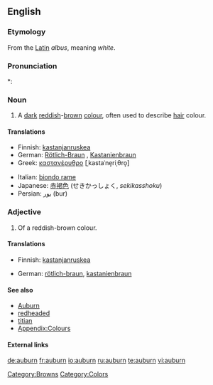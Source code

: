 {{also|Auburn}}
==English==

===Etymology===
From the [[Latin]] ''albus'', meaning ''white''.

===Pronunciation===
*: {{rhymes|ɔːbə(r)n}}

===Noun===
{{en-noun|-}}

# {{colour}} A [[dark]] [[reddish]]-[[brown]] [[colour]], often used to describe [[hair]] colour.
#: {{colour panel|auburn|6B3232}}

====Translations====
{{trans-top|reddish-brown}}
* Finnish: [[kastanjanruskea]]
* German: [[Rötlich-Braun]] {{n}}, [[Kastanienbraun]] {{n}}
* Greek: [[καστανέρυθρο]] [ˌkastaˈne̞riˌθro̞] {{n}}
{{trans-mid}}
* Italian: [[biondo rame]] {{m}}
* Japanese: [[赤褐色]] (せきかっしょく, ''sekikasshoku'')
* Persian: [[بور]] (bur)
{{trans-bottom}}

===Adjective===
{{en-adj}}

# Of a reddish-brown colour.

====Translations====
{{trans-top|reddish-brown}}
* Finnish: [[kastanjanruskea]]
{{trans-mid}}
* German: [[rötlich-braun]], [[kastanienbraun]]
{{trans-bottom}}

====See also====
* [[Auburn]]
* [[redheaded]]
* [[titian]]
* [[Appendix:Colours]]

====External links====
{{pedia|Auburn (color)}}

[[Category:Browns]]
[[Category:Colors]]

[[de:auburn]]
[[fr:auburn]]
[[io:auburn]]
[[ru:auburn]]
[[te:auburn]]
[[vi:auburn]]